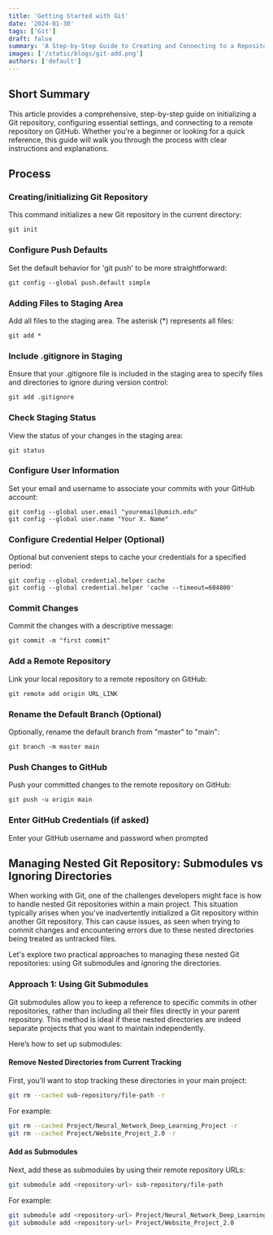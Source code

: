 ```yaml
---
title: 'Getting Started with Git'
date: '2024-01-30'
tags: ['Git']
draft: false
summary: 'A Step-by-Step Guide to Creating and Connecting to a Repository'
images: ['/static/blogs/git-add.png']
authors: ['default']
---
```


## Short Summary

This article provides a comprehensive, step-by-step guide on initializing a Git repository, configuring essential settings, and connecting to a remote repository on GitHub. Whether you're a beginner or looking for a quick reference, this guide will walk you through the process with clear instructions and explanations.


## Process

### Creating/initializing Git Repository
This command initializes a new Git repository in the current directory:
```Git
git init
```

### Configure Push Defaults
Set the default behavior for 'git push' to be more straightforward:
```Git
git config --global push.default simple
```

### Adding Files to Staging Area
Add all files to the staging area. The asterisk (*) represents all files:
```Git
git add *
```

### Include .gitignore in Staging
Ensure that your .gitignore file is included in the staging area to specify files and directories to ignore during version control:
```Git
git add .gitignore
```

### Check Staging Status

View the status of your changes in the staging area:
```Git
git status
```

### Configure User Information
Set your email and username to associate your commits with your GitHub account:
```Git
git config --global user.email "youremail@umich.edu"
git config --global user.name "Your X. Name"
```

### Configure Credential Helper (Optional)
Optional but convenient steps to cache your credentials for a specified period:
```Git
git config --global credential.helper cache
git config --global credential.helper 'cache --timeout=604800'
```


### Commit Changes

Commit the changes with a descriptive message:
```Git
git commit -m "first commit"
```

### Add a Remote Repository
Link your local repository to a remote repository on GitHub:

```Git
git remote add origin URL_LINK
```

### Rename the Default Branch (Optional)

Optionally, rename the default branch from "master" to "main":
```Git
git branch -m master main
```

### Push Changes to GitHub

Push your committed changes to the remote repository on GitHub:
```Git
git push -u origin main
```


### Enter GitHub Credentials (if asked)
Enter your GitHub username and password when prompted


## Managing Nested Git Repository: Submodules vs Ignoring Directories
When working with Git, one of the challenges developers might face is how to handle nested Git repositories within a main project. This situation typically arises when you've inadvertently initialized a Git repository within another Git repository. This can cause issues, as seen when trying to commit changes and encountering errors due to these nested directories being treated as untracked files.

Let's explore two practical approaches to managing these nested Git repositories: using Git submodules and ignoring the directories.


### Approach 1: Using Git Submodules

Git submodules allow you to keep a reference to specific commits in other repositories, rather than including all their files directly in your parent repository. This method is ideal if these nested directories are indeed separate projects that you want to maintain independently.

Here’s how to set up submodules:

#### Remove Nested Directories from Current Tracking

First, you'll want to stop tracking these directories in your main project:
```bash
git rm --cached sub-repository/file-path -r
```

For example:
```bash
git rm --cached Project/Neural_Network_Deep_Learning_Project -r
git rm --cached Project/Website_Project_2.0 -r
```


#### Add as Submodules
Next, add these as submodules by using their remote repository URLs:
```bash
git submodule add <repository-url> sub-repository/file-path
```

For example:
```bash
git submodule add <repository-url> Project/Neural_Network_Deep_Learning_Project
git submodule add <repository-url> Project/Website_Project_2.0
```
